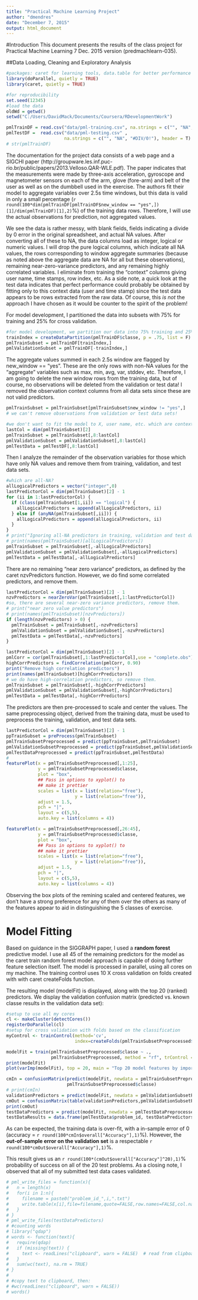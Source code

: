 ```yaml
---
title: "Practical Machine Learning Project"
author: "dmendres"
date: "December 7, 2015"
output: html_document
---
```


#Introduction
This document presents the results of the class project for Practical Machine Learning 7 Dec. 2015 version (predmachlearn-035).

##Data Loading, Cleaning and Exploratory Analysis
```r

#packages: caret for learning tools, data.table for better performance (?)
library(doParallel, quietly = TRUE)
library(caret, quietly = TRUE)

#for reproducibility
set.seed(12345)
#load the data
oldWd = getwd()
setwd("C:/Users/DavidMack/Documents/Coursera/RDevelopmentWork")

pmlTrainDF = read.csv("data/pml-training.csv", na.strings = c("", "NA", "#DIV/0!"), header = T)
pmlTestDF =  read.csv("data/pml-testing.csv" , 
                      na.strings = c("", "NA", "#DIV/0!"), header = T)
# str(pmlTrainDF)
```

The documentation for the project data consists of a web page and a SIGCHI paper (http://groupware.les.inf.puc-rio.br/public/papers/2013.Velloso.QAR-WLE.pdf). The paper indicates that the measurements were made by three-axis acceleration, gyroscope and magnetometer sensors on each of the arm, glove (fore-arm) and belt of the user as well as on the dumbbell used in the exercise. The authors fit their model to aggregate variables over 2.5s time windows, but this data is valid in only a small percentage (`r round(100*dim(pmlTrainDF[pmlTrainDF$new_window == "yes",])[1]/dim(pmlTrainDF)[1],2)`%) of the training data rows. Therefore, I will use the actual observations for prediction, not aggregated values.

We see the data is rather messy, with blank fields, fields indicating a divide by 0 error in the original spreadsheet, and actual NA values. After converting all of these to NA, the data columns load as integer, logical or numeric values. I will drop the pure logical columns, which indicate all NA values, the rows corresponding to window aggregate summaries (because as noted above the aggregate data are NA for all but these observations), remaining near-zero-variance predictors, and any remaining highly correlated variables. I eliminate from training the "context" columns giving user name, time stamps, row index, etc. As a side note, a quick look at the test data indicates that perfect performance could probably be obtained by fitting only to this context data (user and time stamp) since the test data appears to be rows extracted from the raw data. Of course, this _is not_ the approach I have chosen as it would be counter to the spirit of the problem!

For model development, I partitioned the data into subsets with 75% for training and 25% for cross validation.
```r
#for model development, we partition our data into 75% training and 25% validation before exposing the model to the project test data
trainIndex = createDataPartition(pmlTrainDF$classe, p = .75, list = F)
pmlTrainSubset = pmlTrainDF[trainIndex,]
pmlValidationSubset = pmlTrainDF[-trainIndex,]
```

The aggregate values summed in each 2.5s window are flagged by new_window == "yes". These are the only rows with non-NA values for the "aggregate" variables such as max, min, avg, var, stddev, etc. Therefore, I am going to delete the new window rows from the training data, but of course, no observations will be deleted from the validation or test data! I removed the observation context columns from all data sets since these are not valid predictors.

```r
pmlTrainSubset = pmlTrainSubset[pmlTrainSubset$new_window != "yes",]
# we can't remove observations from validation or test data sets! 
```
```r
#we don't want to fit the model to X, user name, etc. which are context for each observation
lastCol = dim(pmlTrainSubset)[2]
pmlTrainSubset = pmlTrainSubset[,8:lastCol]
pmlValidationSubset = pmlValidationSubset[,8:lastCol]
pmlTestData = pmlTestDF[,8:lastCol]
```
Then I analyze the remainder of the observation variables for those which have only NA values and remove them from training, validation, and test data sets.
```r
#which are all-NA?
allLogicalPredictors = vector("integer",0)
lastPredictorCol = dim(pmlTrainSubset)[2] - 1
for (ii in 1:lastPredictorCol) {
  if (class(pmlTrainSubset[1,ii]) == "logical") {
    allLogicalPredictors = append(allLogicalPredictors, ii)
  } else if (anyNA(pmlTrainSubset[,ii])) {
    allLogicalPredictors = append(allLogicalPredictors, ii)
  }
}
# print("Ignoring all-NA predictors in training, validation and test data:")
# print(names(pmlTrainSubset)[allLogicalPredictors])
pmlTrainSubset = pmlTrainSubset[,-allLogicalPredictors]
pmlValidationSubset = pmlValidationSubset[,-allLogicalPredictors]
pmlTestData = pmlTestData[,-allLogicalPredictors]

```
There are no remaining "near zero variance" predictors, as defined by the caret nzvPredictors function. However, we do find some correlated predictors, and remove them.
```r
lastPredictorCol = dim(pmlTrainSubset)[2] - 1
nzvPredictors = nearZeroVar(pmlTrainSubset[,1:lastPredictorCol])
#so, there are several near-zero variance predictors, remove them.
# print("near zero value predictors")
# print(names(pmlTrainSubset)[nzvPredictors])
if (length(nzvPredictors) > 0) {
  pmlTrainSubset = pmlTrainSubset[,-nzvPredictors]
  pmlValidationSubset = pmlValidationSubset[,-nzvPredictors]
  pmlTestData = pmlTestData[,-nzvPredictors]
}

lastPredictorCol = dim(pmlTrainSubset)[2] - 1
pmlCorr = cor(pmlTrainSubset[,1:lastPredictorCol],use = "complete.obs")
highCorrPredictors = findCorrelation(pmlCorr, 0.90)
print("Remove high correlation predictors")
print(names(pmlTrainSubset)[highCorrPredictors])
# we do have high-correlation predictors, so remove them. 
pmlTrainSubset = pmlTrainSubset[,-highCorrPredictors]
pmlValidationSubset = pmlValidationSubset[,-highCorrPredictors]
pmlTestData = pmlTestData[,-highCorrPredictors]
```


The predictors are then pre-processed to scale and center the values. The same preprocessing object, derived from the training data, must be used to preprocess the training, validation, and test data sets.
```r
lastPredictorCol = dim(pmlTrainSubset)[2] - 1
ppTrainSubset = preProcess(pmlTrainSubset)
pmlTrainSubsetPreprocessed = predict(ppTrainSubset,pmlTrainSubset)
pmlValidationSubsetPreprocessed = predict(ppTrainSubset,pmlValidationSubset)
pmlTestDataPreprocessed = predict(ppTrainSubset,pmlTestData)
# 
featurePlot(x = pmlTrainSubsetPreprocessed[,1:25],
            y = pmlTrainSubsetPreprocessed$classe,
            plot = "box",
            ## Pass in options to xyplot() to 
            ## make it prettier
            scales = list(x = list(relation="free"),
                          y = list(relation="free")),
            adjust = 1.5,
            pch = "|",
            layout = c(5,5),
            auto.key = list(columns = 4))

featurePlot(x = pmlTrainSubsetPreprocessed[,26:45],
            y = pmlTrainSubsetPreprocessed$classe,
            plot = "box",
            ## Pass in options to xyplot() to 
            ## make it prettier
            scales = list(x = list(relation="free"),
                          y = list(relation="free")),
            adjust = 1.5,
            pch = "|",
            layout = c(5,5),
            auto.key = list(columns = 4))

```

Observing the box plots of the remining scaled and centered features, we don't have a strong preference for any of them over the others as many of the features appear to aid in distinguishing the 5 classes of exercise.

# Model Fitting
Based on guidance in the SIGGRAPH paper, I used a __random forest__ predictive model. I use all 45 of the remaining predictors for the model as the caret train random forest model approach is capable of doing further feature selection itself. The model is processed in parallel, using all cores on my machine. The training control uses 10 X cross validation on folds created with with caret createFolds function. 

The resulting model (modelFit) is displayed, along with the top 20 (ranked) predictors.
We display the validation confusion matrix (predicted vs. known classe results in the validation data set):
```r
#setup to use all my cores
cl <- makeCluster(detectCores())
registerDoParallel(cl)
#setup for cross validation with folds based on the classification
myControl <- trainControl(method='cv',
                          index=createFolds(pmlTrainSubsetPreprocessed$classe))

modelFit = train(pmlTrainSubsetPreprocessed$classe ~ ., 
                 pmlTrainSubsetPreprocessed, method = "rf", trControl = myControl)
print(modelFit)
plot(varImp(modelFit), top = 20, main = "Top 20 model features by importance")

cmIn = confusionMatrix(predict(modelFit, newdata = pmlTrainSubsetPreprocessed), 
                       pmlTrainSubsetPreprocessed$classe)
# print(cmIn)
validationPredictors = predict(modelFit, newdata = pmlValidationSubsetPreprocessed)
cmOut = confusionMatrix(table(validationPredictors,pmlValidationSubsetPreprocessed$classe))
print(cmOut)
testDataPredictors = predict(modelFit, newdata = pmlTestDataPreprocessed)
testDataResults = data.frame(pmlTestData$problem_id, testDataPredictors)

```

As can be expected, the training data is over-fit, with a in-sample error of 0 (accuracy = `r round(100*cmIn$overall["Accuracy"],1)`%). However, the __out-of-sample error on the validation set__ is a respectable 
`r round(100*cmOut$overall["Accuracy"],1)`%. 

This result gives us an `r round(100*(cmOut$overall["Accuracy"]^20),1)`% probability of success on all of the 20 test problems. As a closing note, I observed that all of my submitted test data cases validated.

```r
# pml_write_files = function(x){
#   n = length(x)
#   for(i in 1:n){
#     filename = paste0("problem_id_",i,".txt")
#     write.table(x[i],file=filename,quote=FALSE,row.names=FALSE,col.names=FALSE)
#   }
# }
# pml_write_files(testDataPredictors)
# #counting words
# library("qdap")
# words <- function(text){
#   require(qdap)
#   if (missing(text)) {
#     text <- readLines("clipboard", warn = FALSE)  # read from clipboard
#   }
#   sum(wc(text), na.rm = TRUE)
# }
# 
# #copy text to clipboard, then:
# #wc(readLines("clipboard", warn = FALSE))
# words()
```